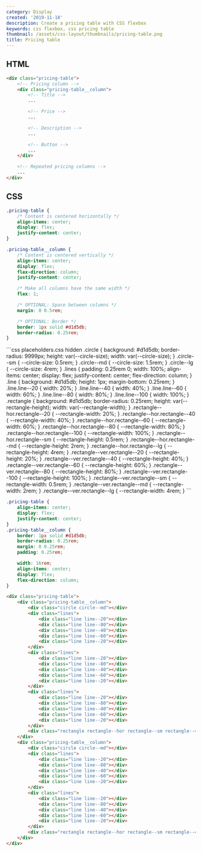 ```yaml
---
category: Display
created: '2019-11-18'
description: Create a pricing table with CSS flexbox
keywords: css flexbox, css pricing table
thumbnail: /assets/css-layout/thumbnails/pricing-table.png
title: Pricing table
---
```


## HTML

```html
<div class="pricing-table">
    <!-- Pricing column -->
    <div class="pricing-table__column">
        <!-- Title -->
        ...

        <!-- Price -->
        ...

        <!-- Description -->
        ...

        <!-- Button -->
        ...
    </div>

    <!-- Repeated pricing columns -->
    ...
</div>
```

## CSS

```css
.pricing-table {
    /* Content is centered horizontally */
    align-items: center;
    display: flex;
    justify-content: center;
}

.pricing-table__column {
    /* Content is centered vertically */
    align-items: center;
    display: flex;
    flex-direction: column;
    justify-content: center;

    /* Make all columns have the same width */
    flex: 1;

    /* OPTIONAL: Space between columns */
    margin: 0 0.5rem;

    /* OPTIONAL: Border */
    border: 1px solid #d1d5db;
    border-radius: 0.25rem;
}
```

<Playground>
```css placeholders.css hidden
.circle {
    background: #d1d5db;
    border-radius: 9999px;
    height: var(--circle-size);
    width: var(--circle-size);
}
.circle--sm {
    --circle-size: 0.5rem;
}
.circle--md {
    --circle-size: 1.5rem;
}
.circle--lg {
    --circle-size: 4rem;
}
.lines {
    padding: 0.25rem 0;
    width: 100%;
    align-items: center;
    display: flex;
    justify-content: center;
    flex-direction: column;
}
.line {
    background: #d1d5db;
    height: 1px;
    margin-bottom: 0.25rem;
}
.line.line--20 {
    width: 20%;
}
.line.line--40 {
    width: 40%;
}
.line.line--60 {
    width: 60%;
}
.line.line--80 {
    width: 80%;
}
.line.line--100 {
    width: 100%;
}
.rectangle {
    background: #d1d5db;
    border-radius: 0.25rem;
    height: var(--rectangle-height);
    width: var(--rectangle-width);
}
.rectangle--hor.rectangle--20 {
    --rectangle-width: 20%;
}
.rectangle--hor.rectangle--40 {
    --rectangle-width: 40%;
}
.rectangle--hor.rectangle--60 {
    --rectangle-width: 60%;
}
.rectangle--hor.rectangle--80 {
    --rectangle-width: 80%;
}
.rectangle--hor.rectangle--100 {
    --rectangle-width: 100%;
}
.rectangle--hor.rectangle--sm {
    --rectangle-height: 0.5rem;
}
.rectangle--hor.rectangle--md {
    --rectangle-height: 2rem;
}
.rectangle--hor.rectangle--lg {
    --rectangle-height: 4rem;
}
.rectangle--ver.rectangle--20 {
    --rectangle-height: 20%;
}
.rectangle--ver.rectangle--40 {
    --rectangle-height: 40%;
}
.rectangle--ver.rectangle--60 {
    --rectangle-height: 60%;
}
.rectangle--ver.rectangle--80 {
    --rectangle-height: 80%;
}
.rectangle--ver.rectangle--100 {
    --rectangle-height: 100%;
}
.rectangle--ver.rectangle--sm {
    --rectangle-width: 0.5rem;
}
.rectangle--ver.rectangle--md {
    --rectangle-width: 2rem;
}
.rectangle--ver.rectangle--lg {
    --rectangle-width: 4rem;
}
```

```css styles.css hidden
.pricing-table {
    align-items: center;
    display: flex;
    justify-content: center;
}
.pricing-table__column {
    border: 1px solid #d1d5db;
    border-radius: 0.25rem;
    margin: 0 0.25rem;
    padding: 0.25rem;

    width: 16rem;
    align-items: center;
    display: flex;
    flex-direction: column;
}
```

```html index.html hidden
<div class="pricing-table">
    <div class="pricing-table__column">
        <div class="circle circle--md"></div>
        <div class="lines">
            <div class="line line--20"></div>
            <div class="line line--80"></div>
            <div class="line line--40"></div>
            <div class="line line--60"></div>
            <div class="line line--20"></div>
        </div>
        <div class="lines">
            <div class="line line--20"></div>
            <div class="line line--80"></div>
            <div class="line line--40"></div>
            <div class="line line--60"></div>
            <div class="line line--20"></div>
        </div>
        <div class="lines">
            <div class="line line--20"></div>
            <div class="line line--80"></div>
            <div class="line line--40"></div>
            <div class="line line--60"></div>
            <div class="line line--20"></div>
        </div>
        <div class="rectangle rectangle--hor rectangle--sm rectangle--40"></div>
    </div>
    <div class="pricing-table__column">
        <div class="circle circle--md"></div>
        <div class="lines">
            <div class="line line--20"></div>
            <div class="line line--80"></div>
            <div class="line line--40"></div>
            <div class="line line--60"></div>
            <div class="line line--20"></div>
        </div>
        <div class="lines">
            <div class="line line--20"></div>
            <div class="line line--80"></div>
            <div class="line line--40"></div>
            <div class="line line--60"></div>
            <div class="line line--20"></div>
        </div>
        <div class="rectangle rectangle--hor rectangle--sm rectangle--40"></div>
    </div>
</div>
```
</Playground>
